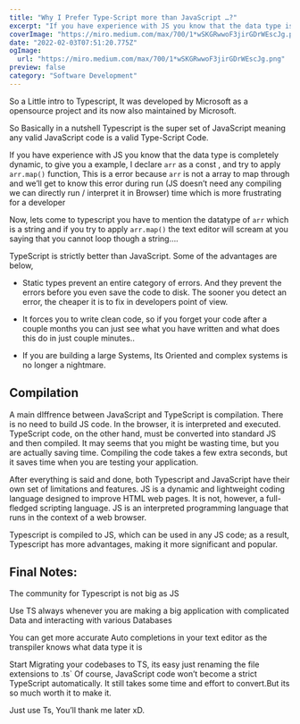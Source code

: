 ```yaml
---
title: "Why I Prefer Type-Script more than JavaScript …?"
excerpt: "If you have experience with JS you know that the data type is completely dynamic, to give you a example, I declare arr` as a const , and try to apply arr.map()` function, This is a error because arr` is not a array to map through and we’ll get to know this error during run (JS doesn’t need any compiling we can directly run / interpret it in Browser) time which is more frustrating for a developer"
coverImage: "https://miro.medium.com/max/700/1*wSKGRwwoF3jirGDrWEscJg.png"
date: "2022-02-03T07:51:20.775Z"
ogImage:
  url: "https://miro.medium.com/max/700/1*wSKGRwwoF3jirGDrWEscJg.png"
preview: false
category: "Software Development"
---
```


So a Little intro to Typescript, It was developed by Microsoft as a opensource project and its now also maintained by Microsoft.

So Basically in a nutshell Typescript is the super set of JavaScript meaning any valid JavaScript code is a valid Type-Script Code.

If you have experience with JS you know that the data type is completely dynamic, to give you a example, I declare `arr` as a const , and try to apply `arr.map()` function, This is a error because `arr` is not a array to map through and we’ll get to know this error during run (JS doesn’t need any compiling we can directly run / interpret it in Browser) time which is more frustrating for a developer

Now, lets come to typescript you have to mention the datatype of `arr` which is a string and if you try to apply `arr.map()` the text editor will scream at you saying that you cannot loop though a string….

TypeScript is strictly better than JavaScript. Some of the advantages are below,

- Static types prevent an entire category of errors. And they prevent the errors before you even save the code to disk. The sooner you detect an error, the cheaper it is to fix in developers point of view.

- It forces you to write clean code, so if you forget your code after a couple months you can just see what you have written and what does this do in just couple minutes..

- If you are building a large Systems, Its Oriented and complex systems is no longer a nightmare.

## Compilation

A main dIffrence between JavaScript and TypeScript is compilation. There is no need to build JS code. In the browser, it is interpreted and executed. TypeScript code, on the other hand, must be converted into standard JS and then compiled. It may seems that you might be wasting time, but you are actually saving time. Compiling the code takes a few extra seconds, but it saves time when you are testing your application.

After everything is said and done, both Typescript and JavaScript have their own set of limitations and features. JS is a dynamic and lightweight coding language designed to improve HTML web pages. It is not, however, a full-fledged scripting language. JS is an interpreted programming language that runs in the context of a web browser.

Typescript is compiled to JS, which can be used in any JS code; as a result, Typescript has more advantages, making it more significant and popular.

## Final Notes:

The community for Typescript is not big as JS

Use TS always whenever you are making a big application with complicated Data and interacting with various Databases

You can get more accurate Auto completions in your text editor as the transpiler knows what data type it is

Start Migrating your codebases to TS, its easy just renaming the file extensions to .ts` Of course, JavaScript code won’t become a strict TypeScript automatically. It still takes some time and effort to convert.But its so much worth it to make it.

Just use Ts, You’ll thank me later xD.
